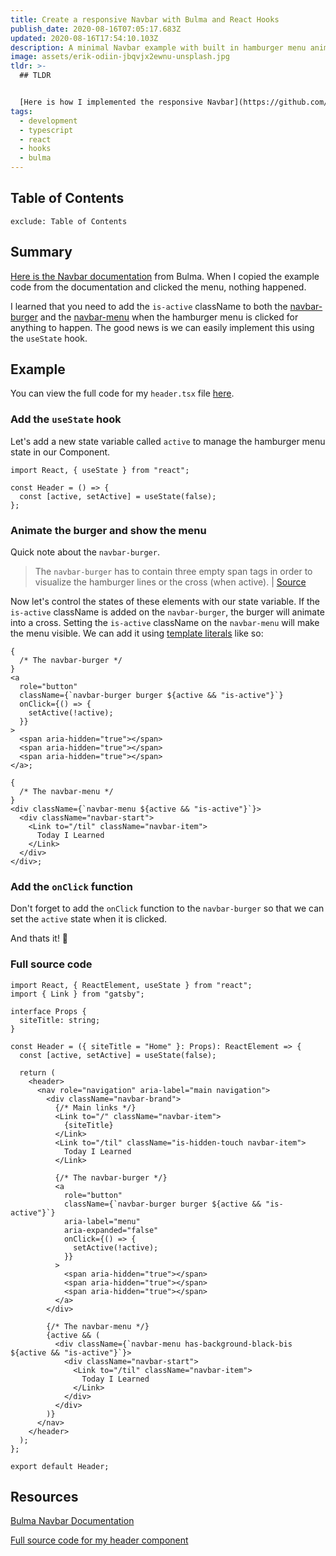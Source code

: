 ```yaml
---
title: Create a responsive Navbar with Bulma and React Hooks
publish_date: 2020-08-16T07:05:17.683Z
updated: 2020-08-16T17:54:10.103Z
description: A minimal Navbar example with built in hamburger menu animations.
image: assets/erik-odiin-jbqvjx2ewnu-unsplash.jpg
tldr: >-
  ## TLDR


  [Here is how I implemented the responsive Navbar](https://github.com/heystevegray/dev-portfolio-netlify-cms/blob/master/src/components/header.tsx) for my portfolio website using Bulma and React Hooks! | [Resources](https://bulma.io/documentation/components/navbar/)
tags:
  - development
  - typescript
  - react
  - hooks
  - bulma
---
```

## Table of Contents

```toc
exclude: Table of Contents
```

## Summary

[Here is the Navbar documentation](https://bulma.io/documentation/components/navbar/) from Bulma. When I copied the example code from the documentation and clicked the menu, nothing happened.

I learned that you need to add the `is-active` className to both the [navbar-burger](https://bulma.io/documentation/components/navbar/#navbar-burger) and the [navbar-menu](https://bulma.io/documentation/components/navbar/#navbar-menu) when the hamburger menu is clicked for anything to happen. The good news is we can easily implement this using the `useState` hook.

## Example

You can view the full code for my `header.tsx` file [here](https://github.com/heystevegray/dev-portfolio-netlify-cms/blob/master/src/components/header.tsx).

### Add the `useState` hook

Let's add a new state variable called `active` to manage the hamburger menu state in our Component.

```tsx
import React, { useState } from "react";

const Header = () => {
  const [active, setActive] = useState(false);
};
```

### Animate the burger and show the menu

Quick note about the `navbar-burger`.

> The `navbar-burger` has to contain three empty span tags in order to visualize the hamburger lines or the cross (when active). | [Source](https://bulma.io/documentation/components/navbar/#navbar-burger)

Now let's control the states of these elements with our state variable. If the `is-active` className is added on the `navbar-burger`, the burger will animate into a cross. Setting the `is-active` className on the `navbar-menu` will make the menu visible. We can add it using [template literals](https://developer.mozilla.org/en-US/docs/Web/JavaScript/Reference/Template_literals) like so:

```tsx
{
  /* The navbar-burger */
}
<a
  role="button"
  className={`navbar-burger burger ${active && "is-active"}`}
  onClick={() => {
    setActive(!active);
  }}
>
  <span aria-hidden="true"></span>
  <span aria-hidden="true"></span>
  <span aria-hidden="true"></span>
</a>;

{
  /* The navbar-menu */
}
<div className={`navbar-menu ${active && "is-active"}`}>
  <div className="navbar-start">
    <Link to="/til" className="navbar-item">
      Today I Learned
    </Link>
  </div>
</div>;
```

### Add the `onClick` function

Don't forget to add the `onClick` function to the `navbar-burger` so that we can set the `active` state when it is clicked.

And thats it! 🥳

### Full source code

```tsx
import React, { ReactElement, useState } from "react";
import { Link } from "gatsby";

interface Props {
  siteTitle: string;
}

const Header = ({ siteTitle = "Home" }: Props): ReactElement => {
  const [active, setActive] = useState(false);

  return (
    <header>
      <nav role="navigation" aria-label="main navigation">
        <div className="navbar-brand">
          {/* Main links */}
          <Link to="/" className="navbar-item">
            {siteTitle}
          </Link>
          <Link to="/til" className="is-hidden-touch navbar-item">
            Today I Learned
          </Link>

          {/* The navbar-burger */}
          <a
            role="button"
            className={`navbar-burger burger ${active && "is-active"}`}
            aria-label="menu"
            aria-expanded="false"
            onClick={() => {
              setActive(!active);
            }}
          >
            <span aria-hidden="true"></span>
            <span aria-hidden="true"></span>
            <span aria-hidden="true"></span>
          </a>
        </div>

        {/* The navbar-menu */}
        {active && (
          <div className={`navbar-menu has-background-black-bis ${active && "is-active"}`}>
            <div className="navbar-start">
              <Link to="/til" className="navbar-item">
                Today I Learned
              </Link>
            </div>
          </div>
        )}
      </nav>
    </header>
  );
};

export default Header;
```

## Resources

[Bulma Navbar Documentation](https://bulma.io/documentation/components/navbar/)

[Full source code for my header component](https://github.com/heystevegray/dev-portfolio-netlify-cms/blob/master/src/components/header.tsx)